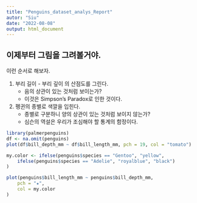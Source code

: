 ```yaml
---
title: "Penguins_dataset_analys_Report"
autor: "Siu"
date: "2022-08-08"
output: html_document
---
```


## 이제부터 그림을 그려볼거야.

이런 순서로 해보자.

1. 부리 길이 - 부리 깊이 의 산점도를 그린다.
    * 음의 상관이 있는 것처럼 보이는가?
    * 이것은 Simpson's Paradox로 인한 것이다.
2. 펭귄의 종별로 색깔을 입힌다.
    * 종별로 구분하니 양의 상관이 있는 것처럼 보이지 않는가?  
    * 심슨의 역설은 우리가 조심해야 할 통계의 함정이다.

```r
library(palmerpenguins)
df <- na.omit(penguins)
plot(df$bill_depth_mm ~ df$bill_length_mm, pch = 19, col = "tomato")
```

```r
my.color <- ifelse(penguins$species == "Gentoo", "yellow",
    ifelse(penguins$species == "Adelie", "royalblue", "black")
)

plot(penguins$bill_length_mm ~ penguins$bill_depth_mm,
    pch = "★",
    col = my.color
)
```